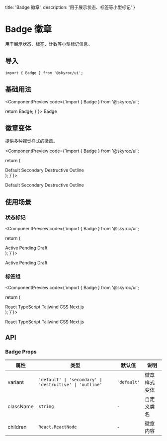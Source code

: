   title: 'Badge 徽章',
  description: '用于展示状态、标签等小型标记'
}


# Badge 徽章

用于展示状态、标签、计数等小型标记信息。

## 导入

```tsx
import { Badge } from '@skyroc/ui';
```

## 基础用法

<ComponentPreview code={`import { Badge } from '@skyroc/ui';

  return <Badge>Badge</Badge>;
}`}>
  <span className="inline-flex items-center rounded-full border px-2.5 py-0.5 text-xs font-semibold transition-colors focus:outline-none focus:ring-2 focus:ring-ring focus:ring-offset-2 border-transparent bg-primary text-primary-foreground hover:bg-primary/80">
    Badge
  </span>
</ComponentPreview>

## 徽章变体

提供多种视觉样式的徽章。

<ComponentPreview code={`import { Badge } from '@skyroc/ui';

  return (
    <div className="flex gap-2">
      <Badge>Default</Badge>
      <Badge variant="secondary">Secondary</Badge>
      <Badge variant="destructive">Destructive</Badge>
      <Badge variant="outline">Outline</Badge>
    </div>
  );
}`}>
  <div className="flex gap-2">
    <span className="inline-flex items-center rounded-full border px-2.5 py-0.5 text-xs font-semibold border-transparent bg-primary text-primary-foreground">
      Default
    </span>
    <span className="inline-flex items-center rounded-full border px-2.5 py-0.5 text-xs font-semibold border-transparent bg-secondary text-secondary-foreground">
      Secondary
    </span>
    <span className="inline-flex items-center rounded-full border px-2.5 py-0.5 text-xs font-semibold border-transparent bg-destructive text-destructive-foreground">
      Destructive
    </span>
    <span className="inline-flex items-center rounded-full border px-2.5 py-0.5 text-xs font-semibold text-foreground">
      Outline
    </span>
  </div>
</ComponentPreview>

## 使用场景

### 状态标记

<ComponentPreview code={`import { Badge } from '@skyroc/ui';

  return (
    <div className="flex gap-2">
      <Badge>Active</Badge>
      <Badge variant="secondary">Pending</Badge>
      <Badge variant="outline">Draft</Badge>
    </div>
  );
}`}>
  <div className="flex gap-2">
    <span className="inline-flex items-center rounded-full border px-2.5 py-0.5 text-xs font-semibold border-transparent bg-green-500 text-white">
      Active
    </span>
    <span className="inline-flex items-center rounded-full border px-2.5 py-0.5 text-xs font-semibold border-transparent bg-yellow-500 text-white">
      Pending
    </span>
    <span className="inline-flex items-center rounded-full border px-2.5 py-0.5 text-xs font-semibold text-foreground">
      Draft
    </span>
  </div>
</ComponentPreview>

### 标签组

<ComponentPreview code={`import { Badge } from '@skyroc/ui';

  return (
    <div className="flex flex-wrap gap-2">
      <Badge variant="outline">React</Badge>
      <Badge variant="outline">TypeScript</Badge>
      <Badge variant="outline">Tailwind CSS</Badge>
      <Badge variant="outline">Next.js</Badge>
    </div>
  );
}`}>
  <div className="flex flex-wrap gap-2">
    <span className="inline-flex items-center rounded-full border px-2.5 py-0.5 text-xs font-semibold text-foreground">
      React
    </span>
    <span className="inline-flex items-center rounded-full border px-2.5 py-0.5 text-xs font-semibold text-foreground">
      TypeScript
    </span>
    <span className="inline-flex items-center rounded-full border px-2.5 py-0.5 text-xs font-semibold text-foreground">
      Tailwind CSS
    </span>
    <span className="inline-flex items-center rounded-full border px-2.5 py-0.5 text-xs font-semibold text-foreground">
      Next.js
    </span>
  </div>
</ComponentPreview>

## API

### Badge Props

| 属性 | 类型 | 默认值 | 说明 |
| --- | --- | --- | --- |
| variant | `'default' \| 'secondary' \| 'destructive' \| 'outline'` | `'default'` | 徽章样式变体 |
| className | `string` | - | 自定义类名 |
| children | `React.ReactNode` | - | 徽章内容 |
